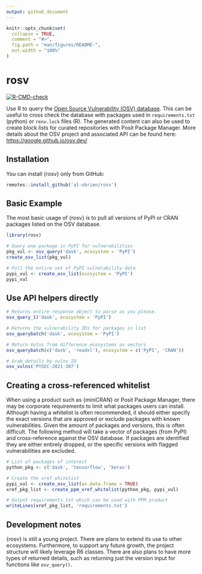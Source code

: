 ```yaml
---
output: github_document
---
```


<!-- README.md is generated from README.Rmd. Please edit that file -->

```r
knitr::opts_chunk$set(
  collapse = TRUE,
  comment = "#>",
  fig.path = "man/figures/README-",
  out.width = "100%"
)
```

# rosv

<!-- badges: start -->
[![R-CMD-check](https://github.com/al-obrien/rosv/actions/workflows/R-CMD-check.yaml/badge.svg)](https://github.com/al-obrien/rosv/actions/workflows/R-CMD-check.yaml)
<!-- badges: end -->

Use R to query the [Open Source Vulnerability (OSV) database](https://osv.dev/). This can be useful to 
cross check the database with packages used in `requirements.txt` (python) or `renv.lock` files (R).
The generated content can also be used to create block lists for curated repositories with Posit Package Manager. More details about the OSV project and associated API can be found here: [https://google.github.io/osv.dev/](https://google.github.io/osv.dev/)

## Installation

You can install {rosv} only from GitHub:
```r
remotes::install_github('al-obrien/rosv')
```


## Basic Example

The most basic usage of {rosv} is to pull all versions of PyPI or CRAN packages listed 
on the OSV database.

```r
library(rosv)

# Query one package in PyPI for vulnerabilities
pkg_vul <- osv_query('dask', ecosystem = 'PyPI')
create_osv_list(pkg_vul)
```

```r
# Pull the entire set of PyPI vulnerability data
pypi_vul <- create_osv_list(ecosystem = 'PyPI')
pypi_vul
```

## Use API helpers directly
```r
# Returns entire response object to parse as you please.
osv_query_1('dask', ecosystem = 'PyPI')

# Returns the vulnerability IDs for packages in list
osv_querybatch('dask', ecosystem = 'PyPI')

# Return Vulns from difference ecosystems as vectors
osv_querybatch(c('dask', 'readxl'), ecosystem = c('PyPI', 'CRAN'))

# Grab details by vulns ID
osv_vulns('PYSEC-2021-387')
```


## Creating a cross-referenced whitelist

When using a product such as {miniCRAN} or Posit Package Manager, there may be 
corporate requirements to limit what packages users can install. Although having a 
whitelist is often recommended, it should either specify the exact versions that are approved 
or exclude packages with known vulnerabilities. Given the amount of packages and versions, this 
is often difficult. The following method will take a vector of packages (from PyPI) and cross-reference against 
the OSV database. If packages are identified they are either entirely dropped, or the specific versions with flagged 
vulnerabilities are excluded.

```r
# List of packages of interest
python_pkg <- c('dask', 'tensorflow', 'keras')

# Create the xref whitelist
pypi_vul <- create_osv_list(as.data.frame = TRUE)
xref_pkg_list <- create_ppm_xref_whitelist(python_pkg, pypi_vul)

# Output requirements.txt which can be used with PPM product
writeLines(xref_pkg_list, 'requirements.txt')
```


## Development notes

{rosv} is still a young project. There are plans to extend its use to other ecosystems. 
Furthermore, to support any future growth, the project structure will likely leverage R6 classes. 
There are also plans to have more types of returned details, such as returning just the version 
input for functions like `osv_query()`.
